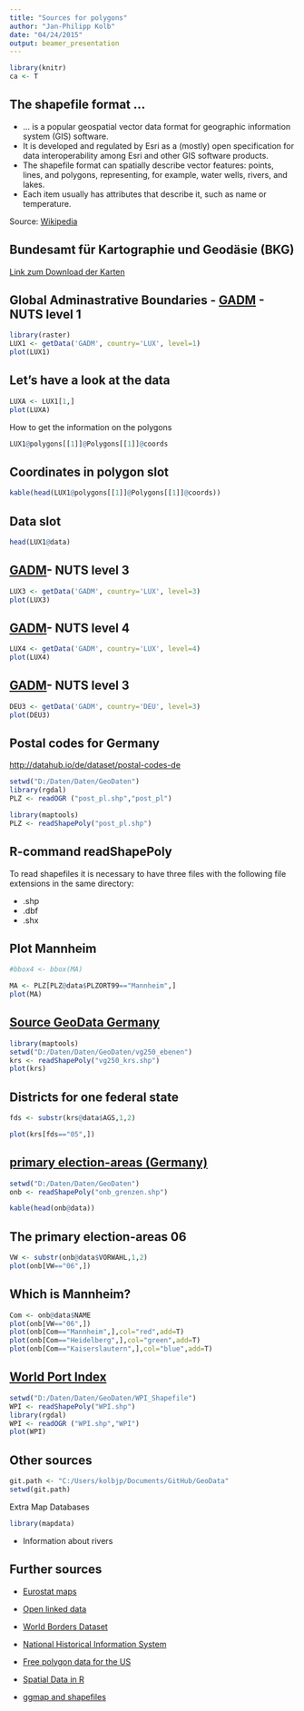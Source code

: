```yaml
---
title: "Sources for polygons"
author: "Jan-Philipp Kolb"
date: "04/24/2015"
output: beamer_presentation
---
```




```r
library(knitr)
ca <- T
```

## The shapefile format ... 

- ... is a popular geospatial vector data format for geographic information system (GIS) software. 
- It is developed and regulated by Esri as a (mostly) open specification for data interoperability among Esri and other GIS software products. 
- The shapefile format can spatially describe vector features: points, lines, and polygons, representing, for example, water wells, rivers, and lakes. 
- Each item usually has attributes that describe it, such as name or temperature.

Source: [Wikipedia](https://en.wikipedia.org/wiki/Shapefile)

## Bundesamt für Kartographie und Geodäsie (BKG)

[Link zum Download der Karten](http://www.geodatenzentrum.de/geodaten/gdz_rahmen.gdz_div?gdz_spr=deu&gdz_akt_zeile=5&gdz_anz_zeile=1&gdz_unt_zeile=15&gdz_user_id=0)



## Global Adminastrative Boundaries - [GADM](http://www.gadm.org/) - NUTS level 1

```r
library(raster)
LUX1 <- getData('GADM', country='LUX', level=1)
plot(LUX1)
```

## Let's have a look at the data

```r
LUXA <- LUX1[1,]
plot(LUXA)
```

How to get the information on the polygons 

```r
LUX1@polygons[[1]]@Polygons[[1]]@coords
```


## Coordinates in polygon slot

```r
kable(head(LUX1@polygons[[1]]@Polygons[[1]]@coords))
```

## Data slot

```r
head(LUX1@data)
```


## [GADM](http://www.gadm.org/)- NUTS level 3

```r
LUX3 <- getData('GADM', country='LUX', level=3)
plot(LUX3)
```

## [GADM](http://www.gadm.org/)- NUTS level 4

```r
LUX4 <- getData('GADM', country='LUX', level=4)
plot(LUX4)
```

## [GADM](http://www.gadm.org/)- NUTS level 3

```r
DEU3 <- getData('GADM', country='DEU', level=3)
plot(DEU3)
```


## Postal codes for Germany

<http://datahub.io/de/dataset/postal-codes-de>


```r
setwd("D:/Daten/Daten/GeoDaten")
library(rgdal)
PLZ <- readOGR ("post_pl.shp","post_pl")
```



```r
library(maptools)
PLZ <- readShapePoly("post_pl.shp")
```

## R-command readShapePoly

To read shapefiles it is necessary to have three files with the following file extensions in the same directory:

- .shp
- .dbf
- .shx

## Plot Mannheim

```r
#bbox4 <- bbox(MA)
```

```r
MA <- PLZ[PLZ@data$PLZORT99=="Mannheim",]
plot(MA)
```


## [Source GeoData Germany](http://www.geodatenzentrum.de/geodaten/gdz_rahmen.gdz_div?gdz_spr=deu&gdz_akt_zeile=5&gdz_anz_zeile=1&gdz_unt_zeile=14&gdz_user_id=0)


```r
library(maptools)
setwd("D:/Daten/Daten/GeoDaten/vg250_ebenen")
krs <- readShapePoly("vg250_krs.shp")
plot(krs)
```

## Districts for one federal state

```r
fds <- substr(krs@data$AGS,1,2)

plot(krs[fds=="05",])
```


## [primary election-areas (Germany)](http://www.bundesnetzagentur.de/SharedDocs/Downloads/DE/Sachgebiete/Telekommunikation/Unternehmen_Institutionen/Nummerierung/Rufnummern/ONVerzeichnisse/ONBGrenzen/ONB_Grenzen.html)

```r
setwd("D:/Daten/Daten/GeoDaten")
onb <- readShapePoly("onb_grenzen.shp")

kable(head(onb@data))
```

## The primary election-areas 06

```r
VW <- substr(onb@data$VORWAHL,1,2)
plot(onb[VW=="06",])
```

## Which is Mannheim?

```r
Com <- onb@data$NAME
plot(onb[VW=="06",])
plot(onb[Com=="Mannheim",],col="red",add=T)
plot(onb[Com=="Heidelberg",],col="green",add=T)
plot(onb[Com=="Kaiserslautern",],col="blue",add=T)
```


## [World Port Index](http://msi.nga.mil/NGAPortal/MSI.portal?_nfpb=true&_pageLabel=msi_portal_page_62&pubCode=0015)

```r
setwd("D:/Daten/Daten/GeoDaten/WPI_Shapefile")
WPI <- readShapePoly("WPI.shp")
library(rgdal)
WPI <- readOGR ("WPI.shp","WPI")
plot(WPI)
```



## Other sources

```r
git.path <- "C:/Users/kolbjp/Documents/GitHub/GeoData"
setwd(git.path)
```

Extra Map Databases

```r
library(mapdata)
```

- Information about rivers

## Further sources

- [Eurostat maps](http://epp.eurostat.ec.europa.eu/portal/page/portal/gisco_Geographical_information_maps/popups/
references/administrative_units_statistical_units_1)

- [Open linked data](https://www.ordnancesurvey.co.uk/business-and-government/products/opendata-products-grid.html)

- [World Borders Dataset](http://thematicmapping.org/downloads/world_borders.php)
- [National Historical Information System](https://www.nhgis.org/)

- [Free polygon data for the US](http://www.freemapdata.com/html/free_polygon_data.html)

- [Spatial Data in R](https://science.nature.nps.gov/im/datamgmt/statistics/r/advanced/spatial.cfm)

- [ggmap and shapefiles](http://www.r-bloggers.com/shapefile-polygons-plotted-on-google-maps-using-ggmap-in-r-throw-some-throw-some-stats-on-that-mappart-2/)